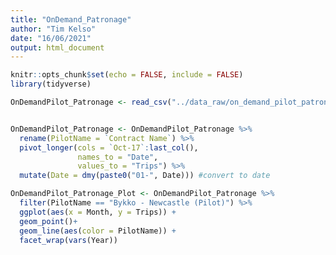 ```yaml
---
title: "OnDemand_Patronage"
author: "Tim Kelso"
date: "16/06/2021"
output: html_document
---
```


```r
knitr::opts_chunk$set(echo = FALSE, include = FALSE)
library(tidyverse)
```

``` r
OnDemandPilot_Patronage <- read_csv("../data_raw/on_demand_pilot_patronage_2021-04.csv")


OnDemandPilot_Patronage <- OnDemandPilot_Patronage %>% 
  rename(PilotName = `Contract Name`) %>% 
  pivot_longer(cols = `Oct-17`:last_col(), 
               names_to = "Date",
               values_to = "Trips") %>% 
  mutate(Date = dmy(paste0("01-", Date))) #convert to date
```

``` r
OnDemandPilot_Patronage_Plot <- OnDemandPilot_Patronage %>%
  filter(PilotName == "Bykko - Newcastle (Pilot)") %>% 
  ggplot(aes(x = Month, y = Trips)) +
  geom_point()+
  geom_line(aes(color = PilotName)) +
  facet_wrap(vars(Year))
```